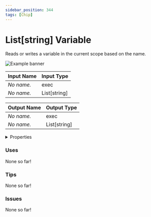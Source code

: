 ```yaml
---
sidebar_position: 344
tags: [Chip]
---
```


# List[string] Variable

Reads or writes a variable in the current scope based on the name.



![Example banner](./assets/94fb596f-6b3f-4981-bc2d-1bb693c45ae6.svg)

| Input Name | Input Type |
|-----------|-----------|
| *No name.* | exec |
| *No name.* | List[string] |

| Output Name | Output Type |
|-----------|-----------|
| *No name.* | exec |
| *No name.* | List[string] |


<details>
  <summary>Properties</summary>
  <div>
    <div>
    <table>
      <thead>
        <tr>
          <th>Is beta required?</th>
          <th>❌</th>
        </tr>
        <tr>
          <th>Is this chip a trolling risk?</th>
          <th>❌</th>
        </tr>
        <tr>
          <th>Chip UUPD</th>
          <th>._uuid</th>
        </tr>
      </thead>
    </table>
    </div>
  </div>
</details>

### Uses

None so far!

### Tips

None so far!

### Issues

None so far!